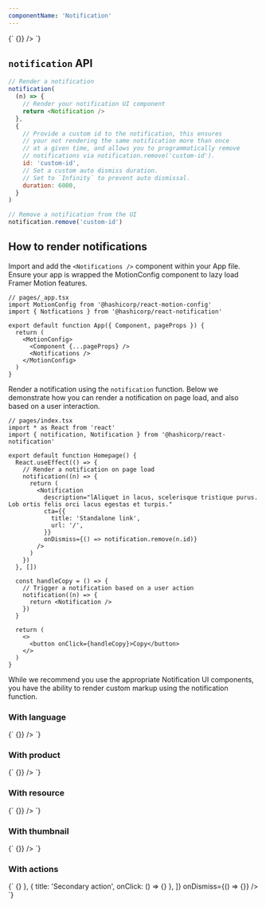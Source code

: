 ```yaml
---
componentName: 'Notification'
---
```


<LiveComponent>
  {`
<Notification
  description="lAliquet in lacus, scelerisque tristique purus. Lob ortis felis orci lacus egestas et turpis."
  cta={{
    title: 'Standalone link',
    url: '/'
  }}
  onDismiss={() => {}}
/>
`}
</LiveComponent>

<PropsTable props={componentProps} />

## `notification` API

```js
// Render a notification
notification(
  (n) => {
    // Render your notification UI component
    return <Notification />
  },
  {
    // Provide a custom id to the notification, this ensures
    // your not rendering the same notification more than once
    // at a given time, and allows you to programmatically remove
    // notifications via notification.remove('custom-id').
    id: 'custom-id',
    // Set a custom auto dismiss duration.
    // Set to `Infinity` to prevent auto dismissal.
    duration: 6000,
  }
)

// Remove a notification from the UI
notification.remove('custom-id')
```

## How to render notifications

Import and add the `<Notifications />` component within your App file. Ensure your app is wrapped the MotionConfig component to lazy load Framer Motion features.

```tsx
// pages/_app.tsx
import MotionConfig from '@hashicorp/react-motion-config'
import { Notfications } from '@hashicorp/react-notification'

export default function App({ Component, pageProps }) {
  return (
    <MotionConfig>
      <Component {...pageProps} />
      <Notifications />
    </MotionConfig>
  )
}
```

Render a notification using the `notification` function. Below we demonstrate how you can render a notification on page load, and also based on a user interaction.

```tsx
// pages/index.tsx
import * as React from 'react'
import { notification, Notification } from '@hashicorp/react-notification'

export default function Homepage() {
  React.useEffect(() => {
    // Render a notification on page load
    notification((n) => {
      return (
        <Notification
          description="lAliquet in lacus, scelerisque tristique purus. Lob ortis felis orci lacus egestas et turpis."
          cta={{
            title: 'Standalone link',
            url: '/',
          }}
          onDismiss={() => notification.remove(n.id)}
        />
      )
    })
  }, [])

  const handleCopy = () => {
    // Trigger a notification based on a user action
    notification((n) => {
      return <Notification />
    })
  }

  return (
    <>
      <button onClick={handleCopy}>Copy</button>
    </>
  )
}
```

While we recommend you use the appropriate Notification UI components, you have the ability to render custom markup using the notification function.

### With language

<LiveComponent>
  {`
<NotificationWithLanguage
  language="en"
  description="lAliquet in lacus, scelerisque tristique purus. Lob ortis felis orci lacus egestas et turpis."
  cta={{
    title: 'Standalone link',
    url: '/'
  }}
  onDismiss={() => {}}
/>
`}
</LiveComponent>

### With product

<LiveComponent>
  {`
<NotificationWithProduct
  product="vault"
  description="lAliquet in lacus, scelerisque tristique purus. Lob ortis felis orci lacus egestas et turpis."
  cta={{
    title: 'Standalone link',
    url: '/'
  }}
  onDismiss={() => {}}
/>
`}
</LiveComponent>

### With resource

<LiveComponent>
  {`
<NotificationWithResource
  type="webinar"
  description="lAliquet in lacus, scelerisque tristique purus. Lob ortis felis orci lacus egestas et turpis."
  cta={{
    title: 'Standalone link',
    url: '/'
  }}
  onDismiss={() => {}}
/>
`}
</LiveComponent>

### With thumbnail

<LiveComponent>
  {`
<NotificationWithThumbnail
  thumbnail={{
    src: 'https://www.datocms-assets.com/2885/1651495958-infrastructure.png',
    alt: 'HashiCorp Infrastructure'
  }}
  description="lAliquet in lacus, scelerisque tristique purus. Lob ortis felis orci lacus egestas et turpis."
  cta={{
    title: 'Standalone link',
    url: '/'
  }}
  onDismiss={() => {}}
/>
`}
</LiveComponent>

### With actions

<LiveComponent>
  {`
<NotificationWithActions
  heading="Notification heading"
  description="lAliquet in lacus, scelerisque tristique purus. Lob ortis felis orci lacus egestas et turpis."
  actions={[
    {
      title: 'Primary action',
      onClick: () => {}
    },
    {
      title: 'Secondary action',
      onClick: () => {}
    },
  ]}
  onDismiss={() => {}}
/>
`}
</LiveComponent>
